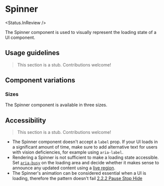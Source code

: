 
<Meta of={Stories} />

# Spinner

<Status.InReview />

The Spinner component is used to visually represent the loading state of a UI component.

<Story of={Stories.Base} />
<Props />

## Usage guidelines

> This section is a stub. Contributions welcome!

## Component variations

### Sizes

The Spinner component is available in three sizes.

<Story of={Stories.Sizes} />

## Accessibility

> This section is a stub. Contributions welcome!

- The Spinner component doesn't accept a `label` prop. If your UI loads in a significant amount of time, make sure to add alternative text for users with vision deficiencies, for example using `aria-label`.
- Rendering a Spinner is not sufficient to make a loading state accessible. Set [`aria-busy`](https://developer.mozilla.org/en-US/docs/Web/Accessibility/ARIA/Attributes/aria-busy) on the loading area and decide whether it makes sense to announce any updated content using a [live region](https://developer.mozilla.org/en-US/docs/Web/Accessibility/ARIA/ARIA_Live_Regions).
- The Spinner's animation can be considered essential when a UI is loading, therefore the pattern doesn't fail [2.2.2 Pause Stop Hide](https://www.w3.org/WAI/WCAG21/Understanding/pause-stop-hide.html)
